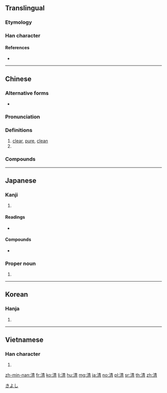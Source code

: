 {{also|淸}}
==Translingual==
{{stroke order|strokes=11}}
{{stroke order|type=jbw|strokes=11}}

===Etymology===
{{Han compound|水|青|alt1=氵|c1=s|c2=p|t1=water|ls=psc}}

===Han character===
{{Han char|rn=85|rad=水|as=08|sn=11|four=35127|canj=EQMB|ids=⿰氵青}}

====References====
* {{Han ref|kx=0633.371|dkj=17695|dj=1038.010|hdz=31637.110|uh=6E05|ud=28165|bh=B24D|bd=45645}}

----

==Chinese==
{{zh-forms}}

===Alternative forms===
* {{zh-l|淸}}

===Pronunciation===
{{zh-pron
|m=qīng
|c=cing1,ceng1
|h=pfs=chhîn
|md=
|mn=chheⁿ/chhiⁿ/chheng
|w=
|mc=y
|oc=y
|cat=a
}}

===Definitions===
{{zh-hanzi}}

# [[clear]], [[pure]], [[clean]]
# {{zh-abbrev|清朝|the [[Qing]] dynasty}}

===Compounds===
{{der3
|{{zh-l|清白}}
|{{zh-l|清碧}}
|{{zh-l|清倉}}
|{{zh-l|清冊}}
|{{zh-l|清茶}}
|{{zh-l|清查}}
|{{zh-l|清產核資}}
|{{zh-l|清償}}
|{{zh-l|清場}}
|{{zh-l|清唱}}
|{{zh-l|清炒}}
|{{zh-l|清澈}}, {{zh-l|清徹}}
|{{zh-l|清晨}}
|{{zh-l|清澄}}
|{{zh-l|清除}}
|{{zh-l|清楚}}
|{{zh-l|清醇}}
|{{zh-l|清脆}}
|{{zh-l|清單}}
|{{zh-l|清淡}}
|{{zh-l|清黨}}
|{{zh-l|清道}}
|{{zh-l|清道夫}}
|{{zh-l|清點}}
|{{zh-l|清燉}}
|{{zh-l|清芬}}
|{{zh-l|清風}}
|{{zh-l|清風兩袖}}
|{{zh-l|清福}}
|{{zh-l|清高}}
|{{zh-l|清稿}}
|{{zh-l|清歌}}
|{{zh-l|清官}}
|{{zh-l|清光}}
|{{zh-l|清規}}
|{{zh-l|清規戒律}}
|{{zh-l|清貴}}
|{{zh-l|清寒}}
|{{zh-l|清和}}
|{{zh-l|清還}}
|{{zh-l|清灰冷灶}}
|{{zh-l|清輝}}, {{zh-l|清暉}}
|{{zh-l|清火}}
|{{zh-l|清寂}}
|{{zh-l|清減}}
|{{zh-l|清檢}}
|{{zh-l|清健}}
|{{zh-l|清剿}}
|{{zh-l|清繳}}
|{{zh-l|清教徒}}
|{{zh-l|清潔}}
|{{zh-l|清潔工}}
|{{zh-l|清結}}
|{{zh-l|清勁風}}
|{{zh-l|清淨}}
|{{zh-l|清靜}}
|{{zh-l|清君側}}
|{{zh-l|清俊}}
|{{zh-l|清峻}}
|{{zh-l|清口}}
|{{zh-l|清苦}}
|{{zh-l|清庫}}
|{{zh-l|清朗}}
|{{zh-l|清冷}}
|{{zh-l|清理}}
|{{zh-l|清麗}}
|{{zh-l|清廉}}
|{{zh-l|清涼}}
|{{zh-l|清涼油}}
|{{zh-l|清亮}}
|{{zh-l|清冽}}
|{{zh-l|清流}}
|{{zh-l|清美}}
|{{zh-l|清名}}
|{{zh-l|清明}}
|{{zh-l|清噴漆}}
|{{zh-l|清貧}}
|{{zh-l|清平}}
|{{zh-l|清漆}}
|{{zh-l|清奇}}
|{{zh-l|清綺}}
|{{zh-l|清氣}}
|{{zh-l|清訖}}
|{{zh-l|清淺}}
|{{zh-l|清欠}}
|{{zh-l|清秋}}
|{{zh-l|清癯}}
|{{zh-l|清曲}}
|{{zh-l|清趣}}
|{{zh-l|清泉}}
|{{zh-l|清熱}}
|{{zh-l|清潤}}
|{{zh-l|清掃}}
|{{zh-l|清瘦}}
|{{zh-l|清爽}}
|{{zh-l|清水牆}}
|{{zh-l|清水衙門}}
|{{zh-l|清算}}
|{{zh-l|清談}}
|{{zh-l|清湯}}
|{{zh-l|清湯寡水}}, {{zh-l|清湯寡水兒}}
|{{zh-l|清甜}}
|{{zh-l|清通}}
|{{zh-l|清退}}
|{{zh-l|清婉}}
|{{zh-l|清晰}}
|{{zh-l|清晰度}}
|{{zh-l|清洗}}
|{{zh-l|清鮮}}
|{{zh-l|清閒}}
|{{zh-l|清香}}
|{{zh-l|清曉}}
|{{zh-l|清心}}
|{{zh-l|清新}}
|{{zh-l|清馨}}
|{{zh-l|清醒}}
|{{zh-l|清興}}
|{{zh-l|清秀}}
|{{zh-l|清雅}}
|{{zh-l|清揚}}
|{{zh-l|清樣}}
|{{zh-l|清恙}}
|{{zh-l|清野}}
|{{zh-l|清夜}}
|{{zh-l|清一色}}
|{{zh-l|清議}}
|{{zh-l|輕逸}}
|{{zh-l|清音}}
|{{zh-l|清瑩}}
|{{zh-l|清幽}}
|{{zh-l|清油}}
|{{zh-l|清遊}}
|{{zh-l|清越}}
|{{zh-l|清早}}
|{{zh-l|清湛}}
|{{zh-l|清賬}}
|{{zh-l|清真}}
|{{zh-l|清真教}}
|{{zh-l|清真寺}}
|{{zh-l|清蒸}}
|{{zh-l|清正}}
|{{zh-l|澄清}}
}}

----

==Japanese==

===Kanji===
{{ja-kanji|grade=4|rs=水08}}

# {{defn|lang=ja|sort=水08}}

====Readings====
* {{ja-readings|goon=[[しょう]] (shō)|kanon=[[せい]] (sei)|toon=[[しん]] (shin)|kun=[[きよい]] (kiyoi), [[きよめる]] (kiyomeru)|nanori=[[あき]] (aki), [[さや]] (saya), [[し]] (shi), [[すが]] (suga), [[すみ]] (sumi), [[せ]] (se), [[ちん]] (chin)}}

====Compounds====
* {{ja-r|清酒|せいしゅ}}

===Proper noun===
{{ja-pos|proper|きよし}}

# {{given name|male|lang=ja}}

[[Category:Japanese male given names|きよし]]

----

==Korean==

===Hanja===
{{ko-hanja|hangeul=청|eumhun=|rv=cheong|mr=ch'ŏng|y=cheng}}

# {{defn|lang=ko|sort=水08}}

----

==Vietnamese==

===Han character===
{{vi-hantu|[[thanh]], [[thảnh]], [[thênh]], [[thinh]]|rs=水08}}

# {{defn|lang=vi|sort=水08}}

[[zh-min-nan:清]]
[[fr:清]]
[[ko:清]]
[[li:清]]
[[hu:清]]
[[mg:清]]
[[ja:清]]
[[no:清]]
[[pl:清]]
[[sr:清]]
[[th:清]]
[[zh:清]]